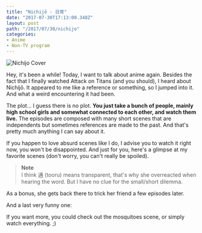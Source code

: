 ```yaml
---
title: "Nichijō - 日常"
date: "2017-07-30T17:13:00.348Z"
layout: post
path: "/2017/07/30/nichijo"
categories:
- Anime
- Non-TV program
---
```

![Nichijo Cover](nichijo-cover.jpg)

Hey, it's been a while! Today, I want to talk about anime again. Besides the fact that I finally watched Attack on Titans (and you should), I heard about Nichijō. It appeared to me like a reference or something, so I jumped into it. And what a weird encountering it had been.

The plot... I guess there is no plot. **You just take a bunch of people, mainly high school girls and somewhat connected to each other, and watch them live.** The episodes are composed with many short scenes that are independents but sometimes references are made to the past. And that's pretty much anything I can say about it.

If you happen to love absurd scenes like I do, I advise you to watch it right now, you won't be disappointed. And just for you, here's a glimpse at my favorite scenes (don't worry, you can't really be spoiled).

<YouTube id="DcQFBdLNvZU" />

> **Note**  
> I think 通 (tooru) means transparent, that's why she overreacted when hearing the word. But I have no clue for the small/short dilemma.

As a bonus, she gets back there to trick her friend a few episodes later.

<YouTube id="kAzTxzEeptM" />

And a last very funny one:

<YouTube id="ssmbYqbuP4E" />

If you want more, you could check out the mosquitoes scene, or simply watch everything. ;)

